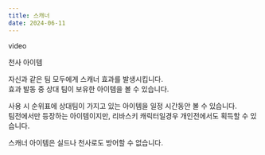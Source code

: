 ```yaml
---
title: 스캐너
date: 2024-06-11
---
```


<Division className="mdRatio">video</Division>

<Sprite className="item" backgroundPosition="-241px -91px">천사 아이템</Sprite>

<Bq>자신과 같은 팀 모두에게 스캐너 효과를 발생시킵니다. <br/>
효과 발동 중 상대 팀이 보유한 아이템을 볼 수 있습니다.</Bq>

사용 시 순위표에 상대팀이 가지고 있는 아이템을 일정 시간동안 볼 수 있습니다. <br/>
팀전에서만 등장하는 아이템이지만, 리바스키 캐릭터일경우 개인전에서도 획득할 수 있습니다.

<Division className="mdTip">
    <Paragraph className="mdTipText">스캐너 아이템은 실드나 천사로도 방어할 수 없습니다.</Paragraph>
</Division>